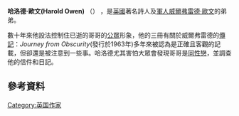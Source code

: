 '''哈洛德·歐文(Harold Owen)''' （{{bd|1897年||1971年|||catIdx=O}}） ，是[[英國|英國]]著名詩人及[[軍人|軍人]][[威爾弗雷德·歐文|威爾弗雷德·歐文]]的弟弟。

數十年來他設法控制住已逝的哥哥的[[公眾|公眾]]形象，他的三冊有關於威爾弗雷德的[[傳記|傳記]]：''Journey from Obscurity''(發行於1963年)多年來被認為是正確且客觀的記載，但卻還是被注意到一些事。哈洛德尤其害怕大眾會發現哥哥是[[同性戀|同性戀]]，並調查他的信件和日記。

==參考資料==

{{Translation/Ref|en|Harold Owen}}

{{Authority control}}
[[Category:英国作家|Category:英国作家]]